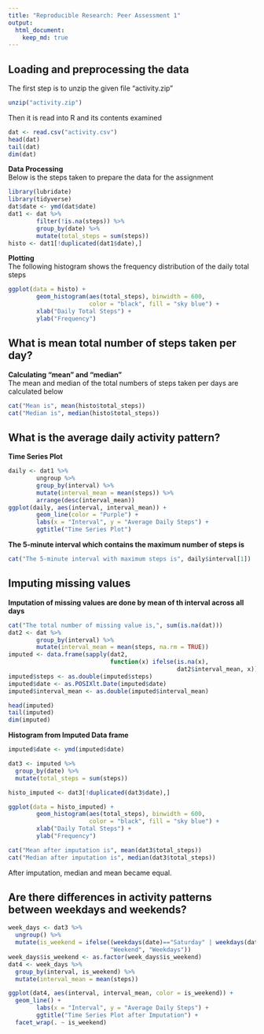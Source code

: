 ```yaml
---
title: "Reproducible Research: Peer Assessment 1"
output: 
  html_document:
    keep_md: true
---
```



## Loading and preprocessing the data  
The first step is to unzip the given file "activity.zip"
```r
unzip("activity.zip")
```

Then it is read into R and its contents examined
```r
dat <- read.csv("activity.csv")
head(dat)
tail(dat)
dim(dat)
```

**Data Processing**  
Below is the steps taken to prepare the data for the assignment
```r
library(lubridate)
library(tidyverse)
dat$date <- ymd(dat$date)
dat1 <- dat %>%
        filter(!is.na(steps)) %>%
        group_by(date) %>%
        mutate(total_steps = sum(steps))
histo <- dat1[!duplicated(dat1$date),]
```

**Plotting**  
The following histogram shows the frequency distribution of the daily total steps
```r
ggplot(data = histo) +
        geom_histogram(aes(total_steps), binwidth = 600,
                       color = "black", fill = "sky blue") +
        xlab("Daily Total Steps") +
        ylab("Frequency")
```



## What is mean total number of steps taken per day?  
**Calculating "mean" and "median"**  
The mean and median of the total numbers of steps taken per days are calculated below
```r
cat("Mean is", mean(histo$total_steps))
cat("Median is", median(histo$total_steps))
```



## What is the average daily activity pattern?
**Time Series Plot**  
```r
daily <- dat1 %>%
        ungroup %>%
        group_by(interval) %>%
        mutate(interval_mean = mean(steps)) %>%
        arrange(desc(interval_mean))
ggplot(daily, aes(interval, interval_mean)) +
        geom_line(color = "Purple") +
        labs(x = "Interval", y = "Average Daily Steps") +
        ggtitle("Time Series Plot")
```

**The 5-minute interval which contains the maximum number of steps is**
```r
cat("The 5-minute interval with maximum steps is", daily$interval[1])
```


## Imputing missing values
**Imputation of missing values are done by mean of th interval across all days**
```r
cat("The total number of missing value is,", sum(is.na(dat)))
dat2 <- dat %>%
        group_by(interval) %>%
        mutate(interval_mean = mean(steps, na.rm = TRUE))
imputed <- data.frame(sapply(dat2,
                             function(x) ifelse(is.na(x),
                                                dat2$interval_mean, x)))
imputed$steps <- as.double(imputed$steps)
imputed$date <- as.POSIXlt.Date(imputed$date)
imputed$interval_mean <- as.double(imputed$interval_mean)

head(imputed)
tail(imputed)
dim(imputed)
```

**Histogram from Imputed Data frame**
```r
imputed$date <- ymd(imputed$date)

dat3 <- imputed %>%
  group_by(date) %>%
  mutate(total_steps = sum(steps))

histo_imputed <- dat3[!duplicated(dat3$date),]

ggplot(data = histo_imputed) +
        geom_histogram(aes(total_steps), binwidth = 600,
                       color = "black", fill = "sky blue") +
        xlab("Daily Total Steps") +
        ylab("Frequency")

cat("Mean after imputation is", mean(dat3$total_steps))
cat("Median after imputation is", median(dat3$total_steps))
```

After imputation, median and mean became equal.  




## Are there differences in activity patterns between weekdays and weekends?
```r
week_days <- dat3 %>%
  ungroup() %>%
  mutate(is_weekend = ifelse((weekdays(date)=="Saturday" | weekdays(date)=="Sunday"),
                             "Weekend", "Weekdays"))
week_days$is_weekend <- as.factor(week_days$is_weekend)
dat4 <- week_days %>%
  group_by(interval, is_weekend) %>%
  mutate(interval_mean = mean(steps))

ggplot(dat4, aes(interval, interval_mean, color = is_weekend)) +
  geom_line() +
        labs(x = "Interval", y = "Average Daily Steps") +
        ggtitle("Time Series Plot after Imputation") +
  facet_wrap(. ~ is_weekend)
```

